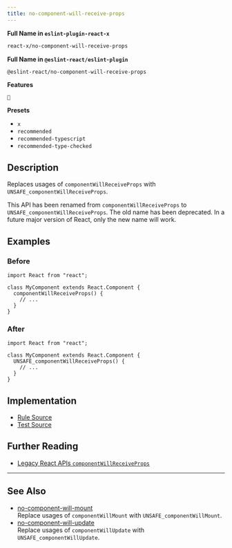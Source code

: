 ```yaml
---
title: no-component-will-receive-props
---
```


**Full Name in `eslint-plugin-react-x`**

```sh copy
react-x/no-component-will-receive-props
```

**Full Name in `@eslint-react/eslint-plugin`**

```sh copy
@eslint-react/no-component-will-receive-props
```

**Features**

`🔄`

**Presets**

- `x`
- `recommended`
- `recommended-typescript`
- `recommended-type-checked`

## Description

Replaces usages of `componentWillReceiveProps` with `UNSAFE_componentWillReceiveProps`.

This API has been renamed from `componentWillReceiveProps` to `UNSAFE_componentWillReceiveProps`. The old name has been deprecated. In a future major version of React, only the new name will work.

## Examples

### Before

```tsx
import React from "react";

class MyComponent extends React.Component {
  componentWillReceiveProps() {
    // ...
  }
}
```

### After

```tsx
import React from "react";

class MyComponent extends React.Component {
  UNSAFE_componentWillReceiveProps() {
    // ...
  }
}
```

## Implementation

- [Rule Source](https://github.com/Rel1cx/eslint-react/tree/main/packages/plugins/eslint-plugin-react-x/src/rules/no-component-will-receive-props.ts)
- [Test Source](https://github.com/Rel1cx/eslint-react/tree/main/packages/plugins/eslint-plugin-react-x/src/rules/no-component-will-receive-props.spec.ts)

## Further Reading

- [Legacy React APIs `componentWillReceiveProps`](https://react.dev/reference/react/Component#componentwillreceiveprops)

---

## See Also

- [no-component-will-mount](./no-component-will-mount)\
  Replace usages of `componentWillMount` with `UNSAFE_componentWillMount`.
- [no-component-will-update](./no-component-will-update)\
  Replace usages of `componentWillUpdate` with `UNSAFE_componentWillUpdate`.

